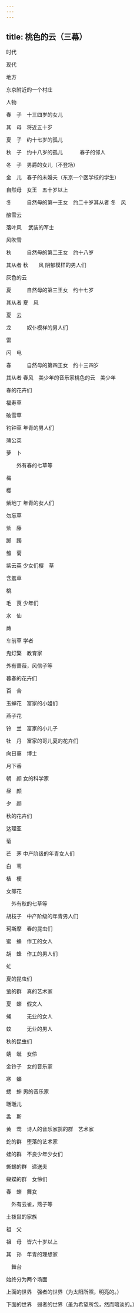 ```yaml
---
---
---
```

title: 桃色的云（三幕）
---



时代

现代

地方

东京附近的一个村庄

人物

春　子　十三四岁的女儿

其　母　将近五十岁

夏　子　约十七岁的孤儿

秋　子　约十八岁的孤儿 　　　春子的邻人

冬　子　男爵的女儿（不登场）

金　儿　春子的未婚夫（东京一个医学校的学生）

自然母　女王　五十岁以上

冬　　　自然母的第一王女　约二十岁其从者 冬　风

酿雪云

落叶风 　武装的军士

风吹雪

秋　　　自然母的第二王女　约十八岁

其从者 秋　　风 阴郁模样的男人们

灰色的云

夏　　　自然母的第三王女　约十七岁

其从者 夏　风

夏　云

龙　　　奴仆模样的男人们

雷

闪　电

春　　　自然母的第四王女　约十三四岁

其从者 春风　美少年的音乐家桃色的云　美少年

春的花卉们

福寿草

破雪草

钓钟草 年青的男人们

蒲公英

萝　卜

　　外有春的七草等

梅

樱

紫地丁 年青的女人们

勿忘草

紫　藤

踯　躅

雏　菊

紫云英 少女们樱　草

含羞草

桃

毛　茛 少年们

水　仙

蕨

车前草 学者

鬼灯檠　教育家

 外有蔷薇，风信子等

暮春的花卉们

百　合

玉蝉花　富家的小姐们

燕子花

铃　兰　富家的小儿子

牡　丹　富家的哥儿夏的花卉们

向日葵　博士

月下香

朝　颜 女的科学家

昼　颜

夕　颜

秋的花卉们

达理亚

菊

芒　茅 中产阶级的年青女人们

白　苇

桔　梗

女郎花

　外有秋的七草等

胡枝子　中产阶级的年青男人们

珂斯摩　春的昆虫们

蜜　蜂　作工的女人

胡　蜂　作工的男人们

虻

夏的昆虫们

萤的群　真的艺术家

夏　蝉　假文人

蝇　　　无业的女人

蚊　　　无业的男人

秋的昆虫们

蜻　蜒　女伶

金铃子　女的音乐家

寒　蝉

蟋　蟀 男的音乐家

聒聒儿

螽　斯

黄　莺　诗人的音乐家鹄的群　艺术家

蛇的群　堕落的艺术家

蛙的群　不良少年少女们

蜥蜴的群　递送夫

蝴蝶的群　女伶们

春　蝉　舞女

　外有云雀，燕子等

土拨鼠的家族

祖　父

祖　母　皆六十岁以上

其　孙　年青的理想家

　舞台

始终分为两个场面

上面的世界　强者的世界（为太阳所照，明亮的。）

下面的世界　弱者的世界（虽为希望所包，然而暗淡的。）